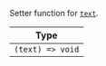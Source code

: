 Setter function for [`text`](../../../contexts/message_input_context.mdx#text).

| Type             |
| ---------------- |
| `(text) => void` |
